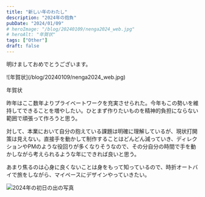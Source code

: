```yaml
---
title: "新しい年のわたし"
description: "2024年の抱負"
pubDate: "2024/01/09"
# heroImage: "/blog/20240109/nenga2024_web.jpg"
# heroAlt: "年賀状"
tags: ["Other"]
draft: false
---
```


明けましておめでとうございます。  

<RailFullM>
  ![年賀状](/blog/20240109/nenga2024_web.jpg)
  <p class="t-caption">年賀状</p>
</RailFullM>

昨年はここ数年よりプライベートワークを充実させられた。今年もこの勢いを維持してできることを増やしたい。ひとまず作りたいものを精神的負担にならない範囲で頑張って作ろうと思う。  

対して、本業において自分の抱えている課題は明確に理解しているが、現状打開策は見えない。直接手を動かして制作することはどんどん減っていき、ディレクションやPMのような役回りが多くなりそうなので、その分自分の時間で手を動かしながら考えられるような年にできれば良いと思う。  

あまり焦るのは心身に良くないことは身をもって知っているので、時折オートバイで旅をしながら、マイペースにデザインやっていきたい。  

![2024年の初日の出の写真](/blog/20240109/R0005396.JPG)